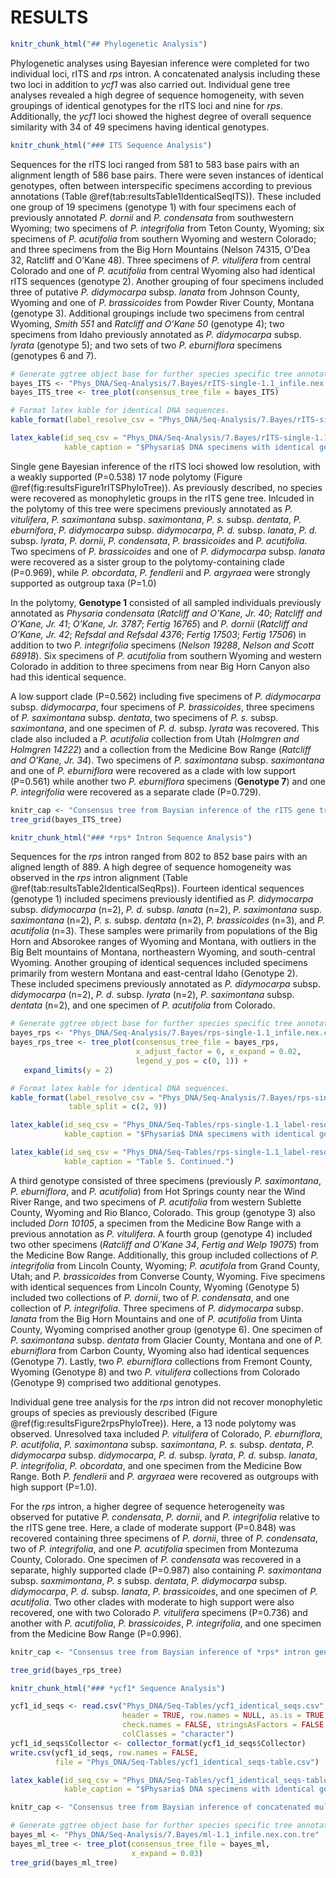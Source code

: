 # RESULTS {#RESULTS}

\vspace*{-26pt}
\section{Phylogenetic Analysis}

```r

knitr_chunk_html("## Phylogenetic Analysis")

```

\paragraph{} Phylogenetic analyses using Bayesian inference were completed for two individual loci, rITS and *rps* intron. A concatenated analysis  including these two loci in addition to *ycf1* was also carried out.  Individual gene tree analyses revealed a high degree of sequence homogeneity, with seven groupings of identical genotypes for the rITS loci and nine for *rps*.  Additionally, the *ycf1* loci showed the highest degree of overall sequence similarity with 34 of 49 specimens having identical genotypes.

\subsection{ITS Sequence Analysis}

```r

knitr_chunk_html("### ITS Sequence Analysis")

```

\paragraph{} Sequences for the rITS loci ranged from 581 to 583 base pairs with an alignment length of 586 base pairs.  There were seven instances of identical genotypes, often between interspecific specimens according to previous annotations (Table \@ref(tab:resultsTable1IdenticalSeqITS)).  These included one group of 19 specimens (genotype 1) with four specimens each of previously annotated *P. dornii* and *P. condensata* from southwestern Wyoming; two specimens of *P. integrifolia* from Teton County, Wyoming; six specimens of *P. acutifolia* from southern Wyoming and western Colorado; and three specimens from the Big Horn Mountains (Nelson 74315, O'Dea 32, Ratcliff and O'Kane 48).  Three specimens of *P. vitulifera* from central Colorado and one of *P. acutifolia* from central Wyoming also had identical rITS sequences (genotype 2).  Another grouping of four specimens included three of putative *P. didymocarpa* subsp. *lanata* from Johnson County, Wyoming and one of *P. brassicoides* from Powder River County, Montana (genotype 3).  Additional groupings include two specimens from central Wyoming, *Smith 551* and *Ratcliff and O'Kane 50* (genotype 4); two specimens from Idaho previously annotated as *P. didymocarpa* subsp. *lyrata* (genotype 5); and two sets of two *P. eburniflora* specimens (genotypes 6 and 7).  

\clearpage

```r

# Generate ggtree object base for further species specific tree annotation.
bayes_ITS <- "Phys_DNA/Seq-Analysis/7.Bayes/rITS-single-1.1_infile.nex.con.tre"
bayes_ITS_tree <- tree_plot(consensus_tree_file = bayes_ITS)

# Format latex kable for identical DNA sequences.
kable_format(label_resolve_csv = "Phys_DNA/Seq-Analysis/7.Bayes/rITS-single-1.1_label-resolve.csv")

latex_kable(id_seq_csv = "Phys_DNA/Seq-Analysis/7.Bayes/rITS-single-1.1_label-resolve-table.csv",
            kable_caption = "$Physaria$ DNA specimens with identical genotypes for the rITS loci.")

```

\clearpage

\paragraph{} Single gene Bayesian inference of the rITS loci showed low resolution, with a weakly supported (P=0.538) 17 node polytomy (Figure \@ref(fig:resultsFigure1rITSPhyloTree)).  As previously described, no species were recovered as monophyletic groups in the rITS gene tree.  Inlcuded in the polytomy of this tree were specimens previously annotated as *P. vitulifera*, *P. saximontana* subsp. *saximontana*, *P. s.* subsp. *dentata*, *P. eburnifora*, *P. didymocarpa* subsp. *didymocarpa*, *P. d.* subsp. *lanata*, *P. d.* subsp. *lyrata*, *P. dornii*, *P. condensata*, *P. brassicoides* and *P. acutifolia*.  Two specimens of *P. brassicoides* and one of *P. didymocarpa* subsp. *lanata* were recovered as a sister group to the polytomy-containing clade (P=0.969), while *P. obcordata*, *P. fendlerii* and *P. argyraea* were strongly supported as outgroup taxa (P=1.0)

\paragraph{} In the polytomy, **Genotype 1** consisted of all sampled individuals previously annotated as *Physaria condensata* (*Ratcliff and O'Kane, Jr. 40*; *Ratcliff and O'Kane, Jr. 41*; *O'Kane, Jr. 3787*; *Fertig 16765*) and *P. dornii* (*Ratcliff and O'Kane, Jr. 42*; *Refsdal and Refsdal 4376*; *Fertig 17503*; *Fertig 17506*) in addition to two *P. integrifolia* specimens (*Nelson 19288*, *Nelson and Scott 68918*).  Six specimens of *P. acutifolia* from southern Wyoming and western Colorado in addition to three specimens from near Big Horn Canyon also had this identical sequence.  

\paragraph{} A low support clade (P=0.562) including five specimens of *P. didymocarpa* subsp. *didymocarpa*, four specimens of *P. brassicoides*, three specimens of *P. saximontana* subsp. *dentata*, two specimens of *P. s.* subsp. *saximontana*, and one specimen of *P. d.* subsp. *lyrata* was recovered.  This clade also included a *P. acutifolia* collection from Utah (*Holmgren and Holmgren 14222*) and a collection from the Medicine Bow Range (*Ratcliff and O'Kane, Jr. 34*).  Two specimens of *P. saximontana* subsp. *saximontana* and one of *P. eburniflora* were recovered as a clade with low support (P=0.561) while another two *P. eburniflora* specimens (**Genotype 7**) and one *P. integrifolia* were recovered as a separate clade (P=0.729).  

\clearpage

```r

knitr_cap <- "Consensus tree from Baysian inference of the rITS gene tree."
tree_grid(bayes_ITS_tree)

```

\clearpage
\vspace*{-26pt}
\subsection{\textit{rps} Intron Sequence Analysis}

```r

knitr_chunk_html("### *rps* Intron Sequence Analysis")

```

\paragraph{} Sequences for the *rps* intron ranged from 802 to 852 base pairs with an aligned length of 889.  A high degree of sequence homogeneity was observed in the *rps* intron alignment (Table \@ref(tab:resultsTable2IdenticalSeqRps)).  Fourteen identical sequences (genotype 1) included specimens previously identified as *P. didymocarpa* subsp. *didymocarpa* (n=2), *P. d.* subsp. *lanata* (n=2), *P. saximontana* susp. *saximontana* (n=2), *P. s.* subsp. *dentata* (n=2), *P. brassicoides* (n=3), and *P. acutifolia* (n=3).  These samples were primarily from populations of the Big Horn and Absorokee ranges of Wyoming and Montana, with outliers in the Big Belt mountains of Montana, northeastern Wyoming, and south-central Wyoming.  Another grouping of identical sequences included specimens primarily from western Montana and east-central Idaho (Genotype 2).  These included specimens previously annotated as *P. didymocarpa* subsp. *didymocarpa* (n=2), *P. d.* subsp. *lyrata* (n=2), *P. saximontana* subsp. *dentata* (n=2), and one specimen of *P. acutifolia* from Colorado.

\vspace{36pt}

```r

# Generate ggtree object base for further species specific tree annotation.
bayes_rps <- "Phys_DNA/Seq-Analysis/7.Bayes/rps-single-1.1_infile.nex.con.tre"
bayes_rps_tree <- tree_plot(consensus_tree_file = bayes_rps,
                            x_adjust_factor = 6, x_expand = 0.02,
                            legend_y_pos = c(0, 1)) + 
   expand_limits(y = 2)

# Format latex kable for identical DNA sequences.
kable_format(label_resolve_csv = "Phys_DNA/Seq-Analysis/7.Bayes/rps-single-1.1_label-resolve.csv",
             table_split = c(2, 9))

latex_kable(id_seq_csv = "Phys_DNA/Seq-Tables/rps-single-1.1_label-resolve-table1.csv",
            kable_caption = "$Physaria$ DNA specimens with identical genotypes for the $rps$ intron loci.")

```

\clearpage

<!--- Clear caption formatting to prevent automatic labelling -->
\captionsetup[table]{labelformat=empty}
<!--- Prevent automatic indexing of table entry in List of Tables --> 
\captionsetup[table]{list=no}

```r

latex_kable(id_seq_csv = "Phys_DNA/Seq-Tables/rps-single-1.1_label-resolve-table2.csv",
            kable_caption = "Table 5. Continued.")

```

<!--- Reset caption options and table counter -->
\captionsetup[table]{labelformat=default}
\captionsetup[table]{list=yes}
\setcounter{table}{5}

\vspace{36pt}

\paragraph{} A third genotype consisted of three specimens (previously *P. saximontana*, *P. eburniflora*, and *P. acutifolia*) from Hot Springs county near the Wind River Range, and two specimens of *P. acutifolia* from western Sublette County, Wyoming and Rio Blanco, Colorado.  This group (genotype 3) also included *Dorn 10105*, a specimen from the Medicine Bow Range with a previous annotation as *P. vitulifera*.  A fourth group (genotype 4) included two other specimens (*Ratcliff and O'Kane 34*, *Fertig and Welp 19075*) from the Medicine Bow Range.  Additionally, this group included collections of *P. integrifolia* from Lincoln County, Wyoming; *P. acutifola* from Grand County, Utah; and *P. brassicoides* from Converse County, Wyoming.  Five specimens with identical sequences from Lincoln County, Wyoming (Genotype 5) included two collections of *P. dornii*, two of *P. condensata*, and one collection of *P. integrifolia*.  Three specimens of *P. didymocarpa* subsp. *lanata* from the Big Horn Mountains and one of *P. acutifolia* from Uinta County, Wyoming comprised another group (genotype 6).  One specimen of *P. saximontana* subsp. *dentata* from Glacier County, Montana and one of *P. eburniflora* from Carbon County, Wyoming also had identical sequences (Genotype 7).  Lastly, two *P. eburniflora* collections from Fremont County, Wyoming (Genotype 8) and two *P. vitulifera* collections from Colorado (Genotype 9) comprised two additional genotypes.

\paragraph{} Individual gene tree analysis for the *rps* intron did not recover monophyletic groups of species as previously described (Figure \@ref(fig:resultsFigure2rpsPhyloTree)).  Here, a 13 node polytomy was observed.  Unresolved taxa included *P. vitulifera* of Colorado, *P. eburniflora*, *P. acutifolia*, *P. saximontana* subsp. *saximontana*, *P. s.* subsp. *dentata*, *P. didymocarpa* subsp. *didymocarpa*, *P. d.* subsp. *lyrata*, *P. d.* subsp. *lanata*, *P. integrifolia*, *P. obcordata*, and one specimen from the Medicine Bow Range.  Both *P. fendlerii* and *P. argyraea* were recovered as outgroups with high support (P=1.0).

\paragraph{} For the *rps* intron, a higher degree of sequence heterogeneity was observed for putative *P. condensata*, *P. dornii*, and *P. integrifolia* relative to the rITS gene tree.  Here, a clade of moderate support (P=0.848) was recovered containing three specimens of *P. dornii*, three of *P. condensata*, two of *P. integrifolia*, and one *P. acutifolia* specimen from Montezuma County, Colorado.  One specimen of *P. condensata* was recovered in a separate, highly supported clade (P=0.987) also containing *P. saximontana* subsp. *saxmimontana*, *P. s* subsp. *dentata*, *P. didymocarpa* subsp. *didymocarpa*, *P. d.* subsp. *lanata*, *P. brassicoides*, and one specimen of *P. acutifolia*.  Two other clades with moderate to high support were also recovered, one with two Colorado *P. vitulifera* specimens (P=0.736) and another with *P. acutifolia*, *P. brassicoides*, *P. integrifolia*, and one specimen from the Medicine Bow Range (P=0.996).  

\clearpage

```r

knitr_cap <- "Consensus tree from Baysian inference of *rps* intron gene tree."

tree_grid(bayes_rps_tree)

```

\clearpage

\subsection{\textit{ycf1} Sequence Analysis}

```r

knitr_chunk_html("### *ycf1* Sequence Analysis")

```

```r

ycf1_id_seqs <- read.csv("Phys_DNA/Seq-Tables/ycf1_identical_seqs.csv",
                         header = TRUE, row.names = NULL, as.is = TRUE,
                         check.names = FALSE, stringsAsFactors = FALSE, 
                         colClasses = "character")
ycf1_id_seqs$Collector <- collector_format(ycf1_id_seqs$Collector)
write.csv(ycf1_id_seqs, row.names = FALSE,
          file = "Phys_DNA/Seq-Tables/ycf1_identical_seqs-table.csv")

latex_kable(id_seq_csv = "Phys_DNA/Seq-Tables/ycf1_identical_seqs-table.csv",
            kable_caption = "$Physaria$ DNA specimens with identical genotypes for the $ycf1$ loci.")

```

\clearpage

```r

knitr_cap <- "Consensus tree from Baysian inference of concatenated multi-locus data."

# Generate ggtree object base for further species specific tree annotation.
bayes_ml <- "Phys_DNA/Seq-Analysis/7.Bayes/ml-1.1_infile.nex.con.tre"
bayes_ml_tree <- tree_plot(consensus_tree_file = bayes_ml, 
                           x_expand = 0.03)
tree_grid(bayes_ml_tree)

```
